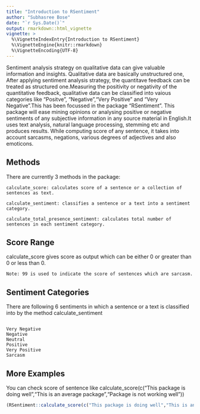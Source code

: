 ```yaml
---
title: "Introduction to RSentiment"
author: "Subhasree Bose"
date: "`r Sys.Date()`"
output: rmarkdown::html_vignette
vignette: >
  %\VignetteIndexEntry{Introduction to RSentiment}
  %\VignetteEngine{knitr::rmarkdown}
  %\VignetteEncoding{UTF-8}
---
```

Sentiment analysis strategy on qualitative data can give valuable information and insights. Qualitative data are basically unstructured one, After applying sentiment analysis strategy, the quantitave feedback can be treated as structured one.Measuring the positivity or negativity of the quantitative feedback, qualitative data can be classified into vaious categories like "Positve", "Negative","Very Positive" and "Very Negative".This has been focussed in the package "RSentiment".
This package will ease mining opinions or analysing positive or negative sentiments of any subjective information in any source material in English.It uses text analysis, natural language processing, stemming etc and produces results. While computing score of any sentence, it takes into account sarcasms, negations, various degrees of adjectives and also emoticons.

## Methods

There are currently 3 methods in the package:
```
calculate_score: calculates score of a sentence or a collection of sentences as text.

calculate_sentiment: classifies a sentence or a text into a sentiment category.

calculate_total_presence_sentiment: calculates total number of sentences in each sentiment category.
```

## Score Range

calculate_score gives score as output which can be either 0 or greater than 0 or less than 0.
```
Note: 99 is used to indicate the score of sentences which are sarcasm.
```
## Sentiment Categories

There are following 6 sentiments in which a sentence or a text is classified into by the method calculate_sentiment

```

Very Negative
Negative
Neutral
Positive
Very Positive
Sarcasm

```






## More Examples

You can check score of sentence like
calculate_score(c("This package is doing well","This is an average package","Package is not working well"))

```r


(RSentiment::calculate_score(c("This package is doing well","This is an average package","Package is not working well")))

```



